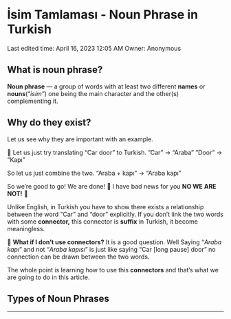 # İsim Tamlaması - Noun Phrase in Turkish

Last edited time: April 16, 2023 12:05 AM
Owner: Anonymous

## What is noun phrase?

**Noun phrase** — a group of words with at least two different **names** or **nouns**(“*isim”*) one being the main character and the other(s) complementing it. 

## Why do they exist?

Let us see why they are important with an example.

<aside>
📝 Let us just try translating “Car door”  to Turkish.
”Car” → “Araba”
”Door” → “Kapı”

So let us just combine the two.
 “Araba + kapı” → “Araba kapı” 

So we’re good to go! We are done!
🔴 I have bad news for you **NO WE ARE NOT!** 🔴

Unlike English, in Turkish you have to show there exists a relationship between the word “Car” and “door” explicitly. 
If you don’t link the two words with some **connector,** this connector is **suffix** in Turkish, it become meaningless.

📌 **What if I don’t use connectors?**
It is a good question. Well Saying “*Araba kapı*” and not “*Araba kapısı*” is just like saying 
“Car [long pause] door” no connection can be drawn between the two words.    

The whole point is learning how to use this **connectors** and that’s what we are going to do in this article.

</aside>

## Types of Noun Phrases

---
